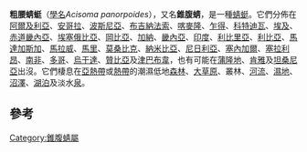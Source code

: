 {{Speciesbox
| name = 粗腰蜻蜓
| image = Acisoma panorpoides male by kadavoor.JPG
| image_width = 250px
| status = LC
| status_system = IUCN3.1
| status_ref = <ref name=iucn>{{IUCN2010|assessors=Suhling, F. & Clausnitzer, V.|year=2008|title=Acisoma panorpoides|id=59785|version=2010.4|downloaded=2010-11-28}}</ref>
| genus = Acisoma
| species = panorpoides
| authority = [[Jules_Pierre_Rambur|Rambur]], 1842
}}
'''粗腰蜻蜓'''（[[學名|學名]]''Acisoma panorpoides''），又名'''錐腹蜻'''，是一種[[蜻蜓|蜻蜓]]。它們分佈在[[阿爾及利亞|阿爾及利亞]]、[[安哥拉|安哥拉]]、[[波斯尼亞|波斯尼亞]]、[[布吉納法索|布吉納法索]]、[[喀麥隆|喀麥隆]]、[[乍得|乍得]]、[[科特迪瓦|科特迪瓦]]、[[埃及|埃及]]、[[赤道畿內亞|赤道畿內亞]]、[[埃塞俄比亞|埃塞俄比亞]]、[[岡比亞|岡比亞]]、[[加納|加納]]、[[畿內亞|畿內亞]]、[[印度|印度]]、[[利比里亞|利比里亞]]、[[利比亞|利比亞]]、[[馬達加斯加|馬達加斯加]]、[[馬拉威|馬拉威]]、[[馬里|馬里]]、[[莫桑比克|莫桑比克]]、[[納米比亞|納米比亞]]、[[尼日利亞|尼日利亞]]、[[塞內加爾|塞內加爾]]、[[塞拉利昂|塞拉利昂]]、[[南非|南非]]、[[多哥|多哥]]、[[烏干達|烏干達]]、[[贊比亞|贊比亞]]及[[津巴布韋|津巴布韋]]，也有可能在[[蒲隆地|蒲隆地]]、[[肯雅|肯雅]]及[[坦桑尼亞|坦桑尼亞]]出沒。它們棲息在[[亞熱帶|亞熱帶]]或[[熱帶|熱帶]]的潮濕低地[[森林|森林]]、[[大草原|大草原]]、叢林、[[河流|河流]]、[[濕地|濕地]]、[[沼澤|沼澤]]、[[湖泊|湖泊]]及淡水[[泉|泉]]。

==參考==
{{reflist}}
{{Taxonbar|from=Q1886127}}

[[Category:錐腹蜻屬|Category:錐腹蜻屬]]
